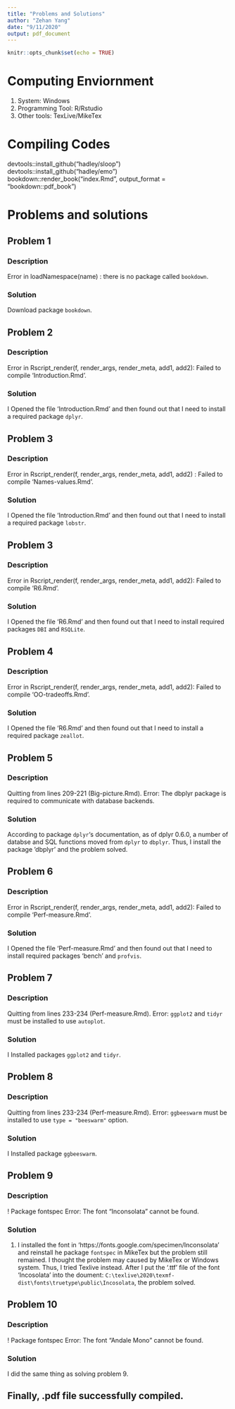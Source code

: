 ```yaml
---
title: "Problems and Solutions"
author: "Zehan Yang"
date: "9/11/2020"
output: pdf_document
---
```


```r
knitr::opts_chunk$set(echo = TRUE)
```

# Computing Enviornment
1. System: Windows
2. Programming Tool: R/Rstudio
3. Other tools: TexLive/MikeTex

# Compiling Codes
devtools::install_github("hadley/sloop")  
devtools::install_github("hadley/emo")  
bookdown::render_book("index.Rmd", output_format = "bookdown::pdf_book")

# Problems and solutions
## Problem 1
### Description
Error in loadNamespace(name) : there is no package called `bookdown`.  

### Solution
Download package `bookdown`.

## Problem 2
### Description
Error in Rscript_render(f, render_args, render_meta, add1, add2): Failed to compile 'Introduction.Rmd'.  

### Solution
I Opened the file 'Introduction.Rmd' and then found out that I need to install a required package `dplyr`.

## Problem 3
### Description
Error in Rscript_render(f, render_args, render_meta, add1, add2) : Failed to compile 'Names-values.Rmd'.  

### Solution
I Opened the file 'Introduction.Rmd' and then found out that I need to install a required package `lobstr`.

## Problem 3
### Description
Error in Rscript_render(f, render_args, render_meta, add1, add2): Failed to compile 'R6.Rmd'.  

### Solution
I Opened the file 'R6.Rmd' and then found out that I need to install required packages `DBI` and `RSQLite`.

## Problem 4
### Description
Error in Rscript_render(f, render_args, render_meta, add1, add2): Failed to compile 'OO-tradeoffs.Rmd'.  

### Solution
I Opened the file 'R6.Rmd' and then found out that I need to install a required package `zeallot`.

## Problem 5
### Description
Quitting from lines 209-221 (Big-picture.Rmd).
Error: The dbplyr package is required to communicate with database backends.  

### Solution
According to package `dplyr`'s documentation, as of dplyr 0.6.0, a number of databse and SQL functions moved from `dplyr` to `dbplyr`. Thus, I install the package 'dbplyr' and the problem solved.

## Problem 6
### Description
Error in Rscript_render(f, render_args, render_meta, add1, add2): Failed to compile 'Perf-measure.Rmd'.  

### Solution
I Opened the file 'Perf-measure.Rmd' and then found out that I need to install required packages 'bench' and `profvis`.

## Problem 7
### Description
Quitting from lines 233-234 (Perf-measure.Rmd).
Error: `ggplot2` and `tidyr` must be installed to use `autoplot`.  

### Solution
I Installed packages `ggplot2` and `tidyr`.

## Problem 8
### Description
Quitting from lines 233-234 (Perf-measure.Rmd). 
Error: `ggbeeswarm` must be installed to use `type = "beeswarm"` option.  

### Solution
I Installed package `ggbeeswarm`.

## Problem 9
### Description
! Package fontspec Error: The font "Inconsolata" cannot be found.  

### Solution
1. I installed the font in 'https://fonts.google.com/specimen/Inconsolata' and reinstall he package `fontspec` in MikeTex but the problem still remained. I thought the problem may caused by MikeTex or Windows system. Thus, I tried Texlive instead. After I put the '.ttf' file of the font 'Incosolata' into the doument: `C:\texlive\2020\texmf-dist\fonts\truetype\public\Incosolata`, the problem solved.

## Problem 10
### Description
! Package fontspec Error: The font "Andale Mono" cannot be found.  

### Solution
I did the same thing as solving problem 9.

## Finally, .pdf file successfully compiled.
















